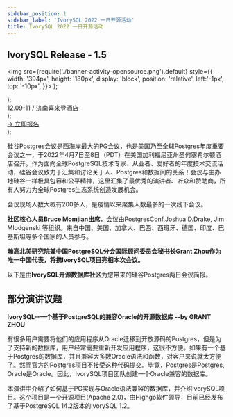```yaml
---
sidebar_position: 1
sidebar_label: 'IvorySQL 2022 一日开源活动'
title: IvorySQL 2022 一日开源活动
---
```


## IvorySQL Release - 1.5

  <img
    src={require('./banner-activity-opensource.png').default}
    style={{
        width: '394px',
        height: '180px',
        display: 'block',
        position: 'relative',
        left:'-1px',
        top: '-10px',
    }}>
  </img>
);

  <div
    style={{
        width: '300px',
        height: '80px',
        }}>
  </div>
);

  <div
    style={{
        width: '100%',
        height: '50px',
        fontSize: '9px',
        fontFamily: 'Microsoft YaHei',
        fontWeight: '400',
        color: '#333333',
        lineHeight: '14px',
        position: 'relative',
        top: '1px',}}>12.09-11 / 济南喜来登酒店
  </div>
);

  <a href='/blog'>
  <div
    style={{
        width: '89px',
        height: '30px',
        background: '#FFD673',
        borderRadius: '3px',
        position: 'relative',
        left: '-1px',
        top: '-60px',
        fontColor: 'red',
    }}>
    <div
    style={{
        width: '90px',
        height: '40px',
        fontSize: '13px',
        fontFamily: 'Microsoft YaHei',
        fontWeight: '800',
        color: '#252424',
        position: 'relative',
        left: '10px',
        top: '5px',
    }}>→ 立即报名
   </div>
  </div>
  </a>
);

<Time />

<Img />

<Block />

<Link />

硅谷Postgres会议是西海岸最大的PG会议，也是美国乃至全球Postgres年度重要会议之一，于2022年4月7日至8日（PDT）在美国加利福尼亚州圣何塞希尔顿酒店召开。作为面向全球PostgreSQL技术专家、从业者、爱好者的年度技术交流活动，硅谷会议致力于汇集和讨论关于人、Postgres和数据间的关系！会议与主办地硅谷一样极具包容和公平精神，这里汇集了最优秀的演讲者、听众和赞助商，所有人努力为全球Postgres生态系统创造发展机会。 

会议现场人数大概有200多人，是疫情以来聚集人数最多的一次线下会议。

**社区核心人员Bruce Momjian出席**，会议由PostgresConf,Joshua D.Drake, Jim Mlodgenski 等组织。来自中国、美国、加拿大、巴西、西班牙、德国、印度、巴基斯坦等多个国家的人员参与。

**瀚高北美研究院兼中国PostgreSQL分会国际顾问委员会秘书长Grant Zhou作为唯一中国代表，将携IvorySQL项目亮相本次会议。**


以下是由**IvorySQL开源数据库社区**为您带来的硅谷Postgres两日会议简报。

## 部分演讲议题

**IvorySQL--一个基于PostgreSQL的兼容Oracle的开源数据库 --by GRANT ZHOU**


有很多用户需要将他们的应用程序从Oracle迁移到开放源码的Postgres，但是为了支持新的数据库，用户经常需要重新开发应用程序，这很不方便。如果有一个基于Postgres的数据库，并且兼容大多数Oracle语法和函数，对客户来说就太方便了。然而官方的Postgres项目不接受这种代码提交。毕竟，Postgres是Postgres, Oracle是Oracle。因此，IvorySQL项目团队创建一个Oracle兼容的数据库。

本演讲中介绍了如何基于PG实现与Oracle语法兼容的数据库，并介绍IvorySQL项目。这个项目是一个开源项目(Apache 2.0)，由Highgo软件领导，目前已经发布了基于PostgreSQL 14.2版本的IvorySQL 1.2。
